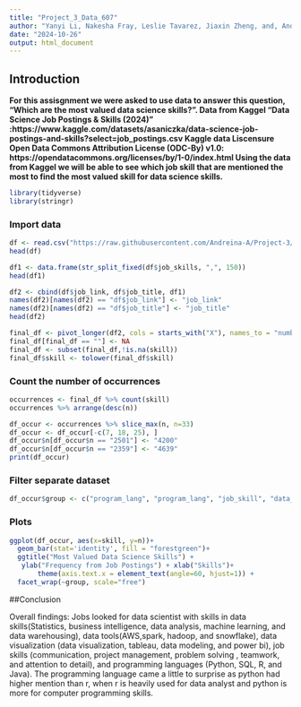 ---
title: "Project_3_Data_607"
author: "Yanyi Li, Nakesha Fray, Leslie Tavarez, Jiaxin Zheng, and, Andreina Arias"
date: "2024-10-26"
output: html_document
---
## Introduction

**For this assisgnment we were asked to use data to answer this question, “Which are the most valued data science skills?”.
Data from Kaggel "Data Science Job Postings & Skills (2024)" :https://www.kaggle.com/datasets/asaniczka/data-science-job-postings-and-skills?select=job_postings.csv Kaggle data Liscensure Open Data Commons Attribution License (ODC-By) v1.0: https://opendatacommons.org/licenses/by/1-0/index.html
Using the data from Kaggel we will be able to see which job skill that are mentioned the most to find the most valued skill for data science skills.**


```{r message=FALSE, warning=FALSE}
library(tidyverse)
library(stringr)
```


### Import data

```{r}
df <- read.csv("https://raw.githubusercontent.com/Andreina-A/Project-3/refs/heads/main/Data_merged.csv")
head(df)
```


```{r}
df1 <- data.frame(str_split_fixed(df$job_skills, ",", 150))
head(df1)
```


```{r}
df2 <- cbind(df$job_link, df$job_title, df1)
names(df2)[names(df2) == "df$job_link"] <- "job_link"
names(df2)[names(df2) == "df$job_title"] <- "job_title"
head(df2)
```


```{r}
final_df <- pivot_longer(df2, cols = starts_with("X"), names_to = "number", values_to = "skill")
final_df[final_df == ""] <- NA
final_df <- subset(final_df,!is.na(skill))
final_df$skill <- tolower(final_df$skill)
```


### Count the number of occurrences

```{r}
occurrences <- final_df %>% count(skill)
occurrences %>% arrange(desc(n))
```

```{r}
df_occur <- occurrences %>% slice_max(n, n=33)
df_occur <- df_occur[-c(7, 18, 25), ]
df_occur$n[df_occur$n == "2501"] <- "4200"
df_occur$n[df_occur$n == "2359"] <- "4639"
print(df_occur)
```


### Filter separate dataset

```{r}
df_occur$group <- c("program_lang", "program_lang", "job_skill", "data_skill", "data_visual", "data_skill", "data_visual", "data_tools", "job_skill", "program_lang", "data_visual", "job_skill", "data_tools", "data_skill", "program_lang", "job_skill", "data_skill", "data_skill", "data_skill", "data_skill", "job_skill", "job_skill", "data_tools", "data_skill", "data_skill", "data_tools", "data_visual", "data_skill", "data_skill", "data_skill")
```

### Plots

```{r}
ggplot(df_occur, aes(x=skill, y=n))+
  geom_bar(stat='identity', fill = "forestgreen")+
  ggtitle("Most Valued Data Science Skills") +
   ylab("Frequency from Job Postings") + xlab("Skills")+
       theme(axis.text.x = element_text(angle=60, hjust=1)) +
  facet_wrap(~group, scale="free")
```

##Conclusion

Overall findings: Jobs looked for data scientist with skills in data skills(Statistics, business intelligence, data analysis, machine learning, and data warehousing), data tools(AWS,spark, hadoop, and snowflake), data visualization (data visualization, tableau, data modeling, and power bi), job skills (communication, project management, problem solving , teamwork, and attention to detail), and programming languages (Python, SQL, R, and Java). The programming language came a little to surprise as python had higher mention than r, when r is heavily used for data analyst and python is more for computer programming skills.
